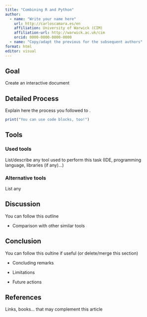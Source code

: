 ```yaml
---
title: "Combining R and Python"
author: 
  - name: "Write your name here"
    url: http://carloscamara.es/en
    affiliation: University of Warwick (CIM)
    affiliation-url: http://warwick.ac.uk/cim
    orcid: 0000-0000-0000-0000
  - name: "Copy/adapt the previous for the subsequent authors"
format: html
editor: visual
---
```


## Goal

Create an interactive document

## Detailed Process

Explain here the process you followed to .

```r
print("You can use code blocks, too!")
```

## Tools

### Used tools

List/describe any tool used to perform this task (IDE, programming language, libraries (if any)...)

### Alternative tools

List any

## Discussion

You can follow this outline

-   Comparison with other similar tools

## Conclusion

You can follow this oultine if useful (or delete/merge this section)

-   Concluding remarks

-   Limitations

-   Future actions

## References

Links, books... that may complement this article

